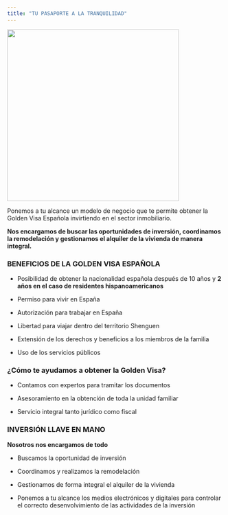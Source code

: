 ```yaml
---
title: "TU PASAPORTE A LA TRANQUILIDAD"
---
```


![](ICONO1.png){fig-align="center" width="400"}

Ponemos a tu alcance un modelo de negocio que te permite obtener la Golden Visa Española invirtiendo en el sector inmobiliario.

**Nos encargamos de buscar las oportunidades de inversión, coordinamos la remodelación y gestionamos el alquiler de la vivienda de manera integral.**

### **BENEFICIOS DE LA GOLDEN VISA ESPAÑOLA**

-   Posibilidad de obtener la nacionalidad española después de 10 años y **2 años en el caso de residentes hispanoamericanos**

-   Permiso para vivir en España

-   Autorización para trabajar en España

-   Libertad para viajar dentro del territorio Shenguen

-   Extensión de los derechos y beneficios a los miembros de la familia

-   Uso de los servicios públicos

### **¿Cómo te ayudamos a obtener la Golden Visa?**

-   Contamos con expertos para tramitar los documentos

-   Asesoramiento en la obtención de toda la unidad familiar

-   Servicio integral tanto jurídico como fiscal

### **INVERSIÓN LLAVE EN MANO**

**Nosotros nos encargamos de todo**

-   Buscamos la oportunidad de inversión

-   Coordinamos y realizamos la remodelación

-   Gestionamos de forma integral el alquiler de la vivienda

-   Ponemos a tu alcance los medios electrónicos y digitales para controlar el correcto desenvolvimiento de las actividades de la inversión
